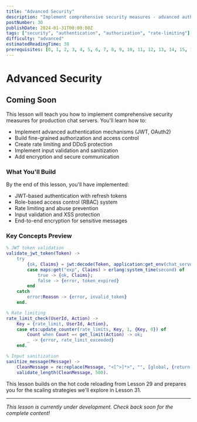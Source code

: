 ```yaml
---
title: "Advanced Security"
description: "Implement comprehensive security measures - advanced authentication, authorization, rate limiting, and input validation for production chat servers"
postNumber: 30
publishDate: 2024-01-31T00:00:00Z
tags: ["security", "authentication", "authorization", "rate-limiting"]
difficulty: "advanced"
estimatedReadingTime: 38
prerequisites: [0, 1, 2, 3, 4, 5, 6, 7, 8, 9, 10, 11, 12, 13, 14, 15, 16, 17, 18, 19, 20, 21, 22, 23, 24, 25, 26, 27, 28, 29]
---
```


# Advanced Security

## Coming Soon

This lesson will teach you how to implement comprehensive security measures for production chat servers. You'll learn how to:

- Implement advanced authentication mechanisms (JWT, OAuth2)
- Build fine-grained authorization and access control
- Create rate limiting and DDoS protection
- Implement input validation and sanitization
- Add encryption and secure communication

### What You'll Build

By the end of this lesson, you'll have implemented:
- JWT-based authentication with refresh tokens
- Role-based access control (RBAC) system
- Rate limiting and abuse prevention
- Input validation and XSS protection
- End-to-end encryption for sensitive messages

### Key Concepts Preview

```erlang
% JWT token validation
validate_jwt_token(Token) ->
    try
        {ok, Claims} = jwt:decode(Token, application:get_env(chat_server, jwt_secret)),
        case maps:get("exp", Claims) > erlang:system_time(second) of
            true -> {ok, Claims};
            false -> {error, token_expired}
        end
    catch
        error:Reason -> {error, invalid_token}
    end.

% Rate limiting
rate_limit_check(UserId, Action) ->
    Key = {rate_limit, UserId, Action},
    case ets:update_counter(rate_limits, Key, 1, {Key, 0}) of
        Count when Count =< get_limit(Action) -> ok;
        _ -> {error, rate_limit_exceeded}
    end.

% Input sanitization
sanitize_message(Message) ->
    CleanMessage = re:replace(Message, "<[^>]*>", "", [global, {return, binary}]),
    validate_length(CleanMessage, 500).
```

This lesson builds on the hot code reloading from Lesson 29 and prepares you for the scaling strategies we'll explore in Lesson 31.

---

_This lesson is currently under development. Check back soon for the complete content!_